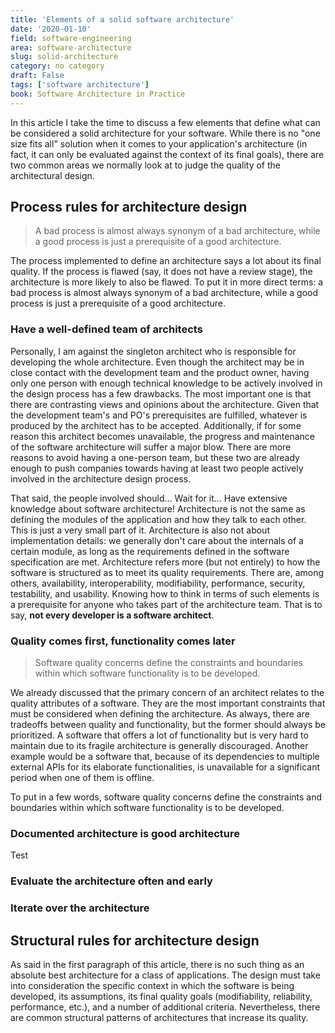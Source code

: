 ```yaml
---
title: 'Elements of a solid software architecture'
date: '2020-01-10'
field: software-engineering
area: software-architecture
slug: solid-architecture
category: no category
draft: False
tags: ['software architecture']
book: Software Architecture in Practice
---
```


In this article I take the time to discuss a few elements that define what can be considered a solid architecture for your software. While there is no "one size fits all" solution when it comes to your application's architecture (in fact, it can only be evaluated against the context of its final goals), there are two common areas we normally look at to judge the quality of the architectural design.

## Process rules for architecture design

<blockquote>
  A bad process is almost always synonym of a bad architecture, while a good
  process is just a prerequisite of a good architecture.
</blockquote>

The process implemented to define an architecture says a lot about its final quality. If the process is flawed (say, it does not have a review stage), the architecture is more likely to also be flawed. To put it in more direct terms: a bad process is almost always synonym of a bad architecture, while a good process is just a prerequisite of a good architecture.

### Have a well-defined team of architects

Personally, I am against the singleton architect who is responsible for developing the whole architecture. Even though the architect may be in close contact with the development team and the product owner, having only one person with enough technical knowledge to be actively involved in the design process has a few drawbacks. The most important one is that there are contrasting views and opinions about the architecture. Given that the development team's and PO's prerequisites are fulfilled, whatever is produced by the architect has to be accepted. Additionally, if for some reason this architect becomes unavailable, the progress and maintenance of the software architecture will suffer a major blow. There are more reasons to avoid having a one-person team, but these two are already enough to push companies towards having at least two people actively involved in the architecture design process.

That said, the people involved should... Wait for it... Have extensive knowledge about software architecture! Architecture is not the same as defining the modules of the application and how they talk to each other. This is just a very small part of it. Architecture is also not about implementation details: we generally don't care about the internals of a certain module, as long as the requirements defined in the software specification are met. Architecture refers more (but not entirely) to how the software is structured as to meet its quality requirements. There are, among others, availability, interoperability, modifiability, performance, security, testability, and usability. Knowing how to think in terms of such elements is a prerequisite for anyone who takes part of the architecture team. That is to say, **not every developer is a software architect**.

### Quality comes first, functionality comes later

<blockquote>
  Software quality concerns define the constraints and boundaries within which
  software functionality is to be developed.
</blockquote>

We already discussed that the primary concern of an architect relates to the quality attributes of a software. They are the most important constraints that must be considered when defining the architecture. As always, there are tradeoffs between quality and functionality, but the former should always be prioritized. A software that offers a lot of functionality but is very hard to maintain due to its fragile architecture is generally discouraged. Another example would be a software that, because of its dependencies to multiple external APIs for its elaborate functionalities, is unavailable for a significant period when one of them is offline.

To put in a few words, software quality concerns define the constraints and boundaries within which software functionality is to be developed.

### Documented architecture is good architecture

Test

### Evaluate the architecture often and early

### Iterate over the architecture

## Structural rules for architecture design

As said in the first paragraph of this article, there is no such thing as an absolute best architecture for a class of applications. The design must take into consideration the specific context in which the software is being developed, its assumptions, its final quality goals (modifiability, reliability, performance, etc.), and a number of additional criteria. Nevertheless, there are common structural patterns of architectures that increase its quality.